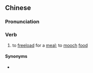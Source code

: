 {{also|蹭饭}}
==Chinese==
{{zh-forms|s=蹭饭}}

===Pronunciation===
{{zh-pron
|m=cèngfàn
|c=sang3 faan6,cang3 faan6
|cat=v
}}

===Verb===
{{zh-verb}}

# {{lb|zh|informal}} to [[freeload]] for a [[meal]]; to [[mooch]] [[food]]

====Synonyms====
* {{qualifier|Cantonese}} {{zh-l|黐餐}}